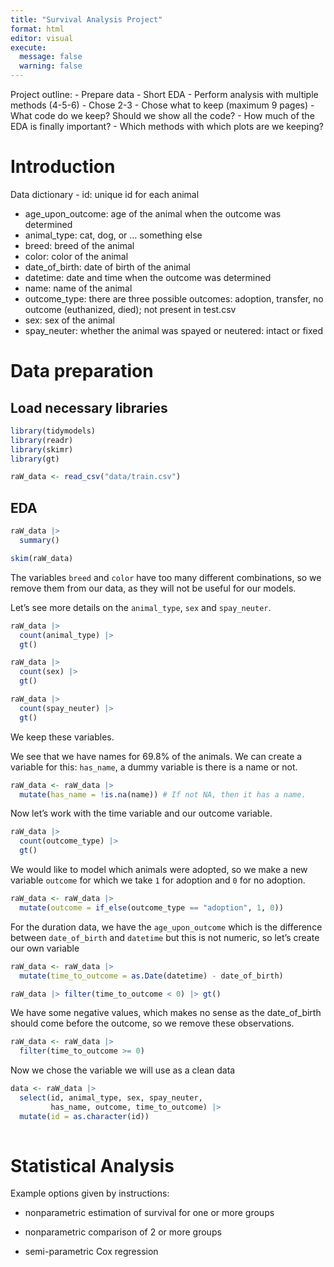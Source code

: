 ```yaml
---
title: "Survival Analysis Project"
format: html
editor: visual
execute:
  message: false
  warning: false
---
```


Project outline: 
- Prepare data
- Short EDA
- Perform analysis with multiple methods (4-5-6)
- Chose 2-3
- Chose what to keep (maximum 9 pages)
  - What code do we keep? Should we show all the code?
  - How much of the EDA is finally important?
  - Which methods with which plots are we keeping?
  

# Introduction

Data dictionary - id: unique id for each animal

-   age_upon_outcome: age of the animal when the outcome was determined
-   animal_type: cat, dog, or ... something else
-   breed: breed of the animal
-   color: color of the animal
-   date_of_birth: date of birth of the animal
-   datetime: date and time when the outcome was determined
-   name: name of the animal
-   outcome_type: there are three possible outcomes: adoption, transfer, no outcome (euthanized, died); not present in test.csv
-   sex: sex of the animal
-   spay_neuter: whether the animal was spayed or neutered: intact or fixed

# Data preparation

##  Load necessary libraries

```r
library(tidymodels)
library(readr)
library(skimr)
library(gt)

raW_data <- read_csv("data/train.csv")
```

## EDA

```r
raW_data |> 
  summary()

skim(raW_data)
```

The variables `breed` and `color` have too many different combinations, so we remove them from our data, as they will not be useful for our models.

Let's see more details on the `animal_type`, `sex` and `spay_neuter`.

```r
raW_data |> 
  count(animal_type) |> 
  gt()

raW_data |> 
  count(sex) |> 
  gt()

raW_data |> 
  count(spay_neuter) |> 
  gt()


```

We keep these variables.

We see that we have names for 69.8% of the animals. We can create a variable for this: `has_name`, a dummy variable is there is a name or not.

```r
raW_data <- raW_data |> 
  mutate(has_name = !is.na(name)) # If not NA, then it has a name. 
```

Now let's work with the time variable and our outcome variable.

```r
raW_data |> 
  count(outcome_type) |> 
  gt()
```

We would like to model which animals were adopted, so we make a new variable
`outcome` for which we take `1` for adoption and `0` for no adoption.

```r
raW_data <- raW_data |> 
  mutate(outcome = if_else(outcome_type == "adoption", 1, 0))
```

For the duration data, we have the `age_upon_outcome` which is the difference
between `date_of_birth` and `datetime` but this is not numeric, so let's create
our own variable

```r
raW_data <- raW_data |> 
  mutate(time_to_outcome = as.Date(datetime) - date_of_birth)
```

```r
raW_data |> filter(time_to_outcome < 0) |> gt()
```
We have some negative values, which makes no sense as the date_of_birth should 
come before the outcome, so we remove these observations.

```r
raW_data <- raW_data |> 
  filter(time_to_outcome >= 0)
```

Now we chose the variable we will use as a clean data

```r
data <- raW_data |> 
  select(id, animal_type, sex, spay_neuter,
         has_name, outcome, time_to_outcome) |> 
  mutate(id = as.character(id))
  
```

# Statistical Analysis

Example options given by instructions:

- nonparametric estimation of survival for one or more groups

- nonparametric comparison of 2 or more groups

- semi-parametric Cox regression




